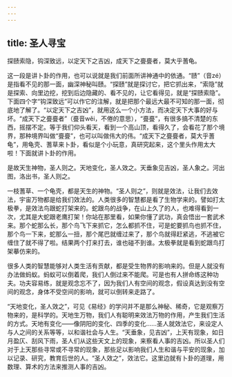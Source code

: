 ```yaml
---
---
---
```

title: 圣人寻宝
---




探赜索隐，钩深致远，以定天下之吉凶，成天下之亹亹者，莫大乎蓍龟。

这一段是讲卜卦的作用，也可以说就是我们前面所讲神通中的依通。“赜”（音zé）是指看不见的那一面，幽深神秘叫赜。“探赜”就是探讨它，把它抓出来，“索隐”就是探索、向里边挖，挖到后边隐藏的、看不见的，让它看得见，就是“探赜索隐”。下面四个字“钩深致远”可以作它的注解，就是把那个最远大最不可知的那一面，彻底地了解了。“以定天下之吉凶”，就用这么一个小方法，而决定天下大事的好与坏。“成天下之亹亹者”（亹音wěi，不倦的意思），“亹亹”，有很多搞不清楚的东西，摇摆不定。等于我们仰头看天，看到一个高山顶，看得久了，会看花了那个境界，那种境界叫做“亹亹”，也可以叫做伟大的伟。“成天下之亹亹者，莫大乎蓍龟”，用龟壳、蓍草来卜卦，看似是个小玩意，真研究起来，这个里头作用太大啦！下面就讲卜卦的作用。

是故天生神物，圣人则之。天地变化，圣人效之。天垂象见吉凶，圣人象之。河出图，洛出书，圣人则之。

一枝蓍草、一个龟壳，都是天生的神物。“圣人则之”，则就是效法，让我们去效法，宇宙万物都是给我们效法的。人类很多的智慧都是看了生物学来的。譬如打太极拳，是效法鸟跟蛇打架来的。蛇跟鸟的战争，在山上久了的人，也难得看到一次，尤其是大蛇跟老鹰打架！你站在那里看，如果你懂了武功，真会悟出一套武术来。那个蛇那么长，那个鸟飞下来抓它，怎么都抓不住，可是蛇要抓鸟也抓不住，那个鸟一下来，蛇那么一扭，那个尾巴就缠过来了，那个鸟就得赶紧逃，不逃被它缠住了就不得了啦。结果两个打来打去，谁也碰不到谁。太极拳就是看到蛇跟鸟打架摹仿来的。

很多人类的智慧能够对人类生活有贡献，都是受生物界的影响来的。但是人就没有办法做蚂蚁。蚂蚁可以倒着爬，我们人倒过来不能爬。可是也有人拼命练这种功夫。功夫容易练，就是观念忘不了，因为我们人有空间的观念，假设真达到没有空间的观念，身体不受空间的影响，就可以倒转来走路了。

“天地变化，圣人效之”，可见《易经》的学问并不是那么神秘、稀奇，它是观察万物来的，是科学的。天地生万物，我们人有聪明来效法万物的作用，产生我们生活的方式。天地有变化——像阴阳的变化、四季的变化……圣人就效法它，来设定人与人之间的关系等等，以和谐社会与人生。“天垂象，见吉凶”，上天有现象，如日月盈仄、刮风下雨，圣人们从这些天文上的现象，来察看人事的吉凶。所以圣人们对于上天那些寻常或不寻常的现象，那些足以影响我们人生和谐与平安的现象，加以记录、研究，教育后世的人。“圣人效之”，效法它。这里边就有卜卦的道理，用数理、算术的方法来推测人事的吉凶。